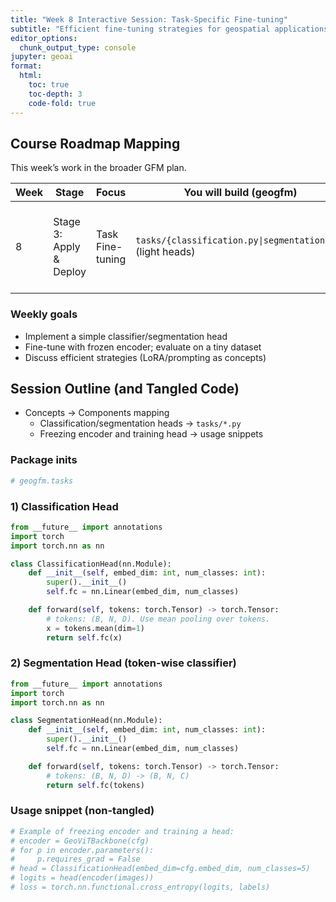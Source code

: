 ```yaml
---
title: "Week 8 Interactive Session: Task-Specific Fine-tuning"
subtitle: "Efficient fine-tuning strategies for geospatial applications"
editor_options: 
  chunk_output_type: console
jupyter: geoai
format:
  html:
    toc: true
    toc-depth: 3
    code-fold: true
---
```


## Course Roadmap Mapping

This week’s work in the broader GFM plan.

| Week | Stage | Focus | You will build (geogfm) | Library tools | Outcome |
|------|-------|-------|--------------------------|---------------|---------|
| 8 | Stage 3: Apply & Deploy | Task Fine-tuning | `tasks/{classification.py|segmentation.py}` (light heads) | `torch.nn.CrossEntropyLoss`; timm optional | Head swap on frozen encoder; small dataset demo |

### Weekly goals
- Implement a simple classifier/segmentation head
- Fine-tune with frozen encoder; evaluate on a tiny dataset
- Discuss efficient strategies (LoRA/prompting as concepts)

## Session Outline (and Tangled Code)

- Concepts → Components mapping
  - Classification/segmentation heads → `tasks/*.py`
  - Freezing encoder and training head → usage snippets

### Package inits

```python
# geogfm.tasks
```

### 1) Classification Head

```python
from __future__ import annotations
import torch
import torch.nn as nn

class ClassificationHead(nn.Module):
    def __init__(self, embed_dim: int, num_classes: int):
        super().__init__()
        self.fc = nn.Linear(embed_dim, num_classes)

    def forward(self, tokens: torch.Tensor) -> torch.Tensor:
        # tokens: (B, N, D). Use mean pooling over tokens.
        x = tokens.mean(dim=1)
        return self.fc(x)
```

### 2) Segmentation Head (token-wise classifier)

```python
from __future__ import annotations
import torch
import torch.nn as nn

class SegmentationHead(nn.Module):
    def __init__(self, embed_dim: int, num_classes: int):
        super().__init__()
        self.fc = nn.Linear(embed_dim, num_classes)

    def forward(self, tokens: torch.Tensor) -> torch.Tensor:
        # tokens: (B, N, D) -> (B, N, C)
        return self.fc(tokens)
```

### Usage snippet (non-tangled)

```python
# Example of freezing encoder and training a head:
# encoder = GeoViTBackbone(cfg)
# for p in encoder.parameters():
#     p.requires_grad = False
# head = ClassificationHead(embed_dim=cfg.embed_dim, num_classes=5)
# logits = head(encoder(images))
# loss = torch.nn.functional.cross_entropy(logits, labels)
```
